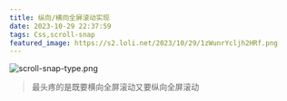 ```yaml
---
title: 纵向/横向全屏滚动实现
date: 2023-10-29 22:37:59
tags: Css,scroll-snap
featured_image: https://s2.loli.net/2023/10/29/1zWunrYcljh2HRf.png
---
```


![scroll-snap-type.png](https://s2.loli.net/2023/10/29/1zWunrYcljh2HRf.png)

> 最头疼的是既要横向全屏滚动又要纵向全屏滚动
